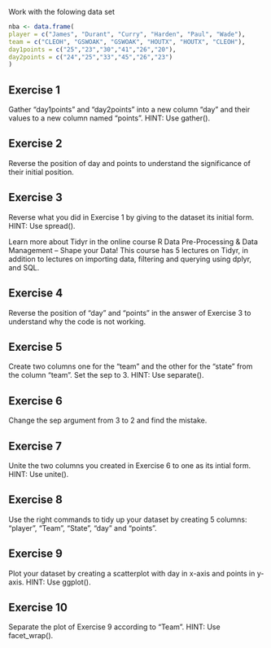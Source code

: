 
Work with the folowing data set 

```r
nba <- data.frame(
player = c("James", "Durant", "Curry", "Harden", "Paul", "Wade"),
team = c("CLEOH", "GSWOAK", "GSWOAK", "HOUTX", "HOUTX", "CLEOH"),
day1points = c("25","23","30","41","26","20"),
day2points = c("24","25","33","45","26","23")
)
```

#####################
## Exercise 1 ## 
#####################
Gather “day1points” and “day2points” into a new column “day” and their values to a new column named “points”. HINT: Use gather().


#####################
## Exercise 2 ## 
#####################

Reverse the position of day and points to understand the significance of their initial position.

#####################
## Exercise 3 ## 
#####################

Reverse what you did in Exercise 1 by giving to the dataset its initial form. HINT: Use spread().

Learn more about Tidyr in the online course R Data Pre-Processing & Data Management – Shape your Data! This course has 5 lectures on Tidyr, in addition to lectures on importing data, filtering and querying using dplyr, and SQL.

#####################
## Exercise 4 ## 
#####################

Reverse the position of “day” and “points” in the answer of Exercise 3 to understand why the code is not working.

#####################
## Exercise 5 ## 
#####################

Create two columns one for the “team” and the other for the “state” from the column “team”. Set the sep to 3. HINT: Use separate().

#####################
## Exercise 6 ## 
#####################
Change the sep argument from 3 to 2 and find the mistake.

#####################
## Exercise 7 ## 
#####################

Unite the two columns you created in Exercise 6 to one as its intial form. HINT: Use unite().

#####################
## Exercise 8 ## 
#####################

Use the right commands to tidy up your dataset by creating 5 columns: “player”, “Team”, “State”, “day” and “points”.

#####################
## Exercise 9 ## 
#####################


 
Plot your dataset by creating a scatterplot with day in x-axis and points in y-axis. HINT: Use ggplot().

#####################
## Exercise 10 ## 
#####################

Separate the plot of Exercise 9 according to “Team”. HINT: Use facet_wrap().